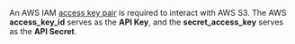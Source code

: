 An AWS IAM [access key pair](https://docs.aws.amazon.com/IAM/latest/UserGuide/id_credentials_access-keys.html) is required to interact with AWS S3.
The AWS **access_key_id** serves as the **API Key**, and the **secret_access_key** serves as the **API Secret**.

